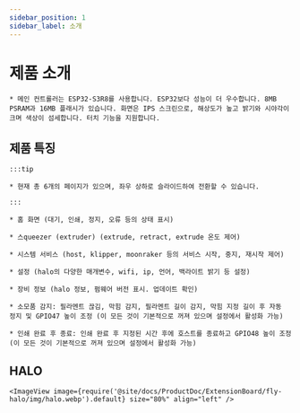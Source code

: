 ```yaml
---
sidebar_position: 1
sidebar_label: 소개
---
```


# 제품 소개

    * 메인 컨트롤러는 ESP32-S3R8를 사용합니다. ESP32보다 성능이 더 우수합니다. 8MB PSRAM과 16MB 플래시가 있습니다. 화면은 IPS 스크린으로, 해상도가 높고 밝기와 시야각이 크며 색상이 섬세합니다. 터치 기능을 지원합니다.

## 제품 특징

    :::tip

    * 현재 총 6개의 페이지가 있으며, 좌우 상하로 슬라이드하여 전환할 수 있습니다.

    :::

    * 홈 화면 (대기, 인쇄, 정지, 오류 등의 상태 표시)

    * 스queezer (extruder) (extrude, retract, extrude 온도 제어)

    * 시스템 서비스 (host, klipper, moonraker 등의 서비스 시작, 중지, 재시작 제어)

    * 설정 (halo의 다양한 매개변수, wifi, ip, 언어, 백라이트 밝기 등 설정)

    * 장비 정보 (halo 정보, 펌웨어 버전 표시. 업데이트 확인)

    * 소모품 감지: 필라멘트 끊김, 막힘 감지, 필라멘트 길이 감지, 막힘 지정 길이 후 자동 정지 및 GPIO47 높이 조정 (이 모든 것이 기본적으로 꺼져 있으며 설정에서 활성화 가능)

    * 인쇄 완료 후 종료: 인쇄 완료 후 지정된 시간 후에 호스트를 종료하고 GPIO48 높이 조정 (이 모든 것이 기본적으로 꺼져 있으며 설정에서 활성화 가능)

## HALO

    <ImageView image={require('@site/docs/ProductDoc/ExtensionBoard/fly-halo/img/halo.webp').default} size="80%" align="left" />
